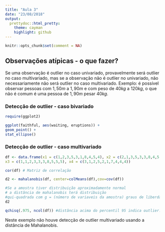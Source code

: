 ```yaml
---
title: "Aula 3"
date: "23/08/2018"
output:
  prettydoc::html_pretty:
    theme: cayman
    highlight: github
---
```


```r
knitr::opts_chunk$set(comment = NA)
```

##  Observações atípicas - o que fazer?

Se uma observação é outlier no caso univariado, provavelmente será outlier no caso multivariado, mas se a observação não é outlier no univariado, não necessariamente não será outlier no caso multivariado. Exemplo: é possível observar pessoas com $1,50m$ a $1,90m$ e com peso de $40kg$ a $120kg$, o que não é comum é uma pessoa de $1,90m$ pesar $40kg$.

### Detecção de outlier - caso bivariado

```r
require(ggplot2)

ggplot(faithful, aes(waiting, eruptions)) +
geom_point() +
stat_ellipse()
```

### Detecção de outlier - caso multivariado

```r
df <- data.frame(x1 = c(1,2,3,5,3,1,8,4,5,4), x2 = c(2,1,3,5,3,3,8,4,5,5),
x3 = c(1,1,2,3,3,3,8,5,5,5), x4 = c(3,1,2,5,2,1,7,4,4,4))

cor(df) # Matriz de correlação

d2 <- mahalanobis(df, center=colMeans(df),cov=cov(df))

#Se a amostra tiver distribuição aproximadamente normal
# a distância de mahalanobis terá distribuição
#qui-quadrada com g = (número de variaveis da amostra) graus de liberdade.
d2

qchisq(.975, ncol(df)) #distância acima do percentil 95 indica outlier.
```

Neste exemplo não houve detecção de outlier multivariado usando a distância de Mahalanobis.